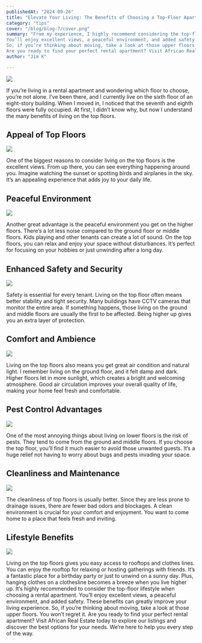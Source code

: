 ```yaml
---
publishedAt: "2024-09-26"
title: "Elevate Your Living: The Benefits of Choosing a Top-Floor Apartment"
category: "tips"
cover: "/blog/blog-7/cover.png"
summary: "From my experience, I highly recommend considering the top-floor lifestyle when choosing a rental apartment. 
You’ll enjoy excellent views, a peaceful environment, and added safety. These benefits can greatly improve your living experience. 
So, if you’re thinking about moving, take a look at those upper floors. You won’t regret it.
Are you ready to find your perfect rental apartment? Visit African Real Estate today to explore our listings and discover the best options for your needs. We’re here to help you every step of the way."
author: "Jim K"

---
```


![](/blog/blog-7/cover.png)

If you’re living in a rental apartment and wondering which floor to choose, you’re not alone. I’ve been there, and I currently live on the sixth floor of an eight-story building. 
When I moved in, I noticed that the seventh and eighth floors were fully occupied. At first, I didn’t know why, but now I understand the many benefits of living on the top floors.

## Appeal of Top Floors

![](/blog/blog-7/image-1.png)

One of the biggest reasons to consider living on the top floors is the excellent views. From up there, you can see everything happening around you. 
Imagine watching the sunset or spotting birds and airplanes in the sky. It’s an appealing experience that adds joy to your daily life.

## Peaceful Environment

![](/blog/blog-7/image-2.png)

Another great advantage is the peaceful environment you get on the higher floors. There’s a lot less noise compared to the ground floor or middle floors. 
Kids playing and other tenants can create a lot of sound. On the top floors, you can relax and enjoy your space without disturbances. 
It’s perfect for focusing on your hobbies or just unwinding after a long day.

## Enhanced Safety and Security

![](/blog/blog-7/image-3.png)


Safety is essential for every tenant. Living on the top floor often means better stability and tight security. 
Many buildings have CCTV cameras that monitor the entire area. If something happens, those living on the ground and middle floors are usually the first to be affected. 
Being higher up gives you an extra layer of protection.

## Comfort and Ambience

![](/blog/blog-7/image-4.png)

Living on the top floors also means you get great air condition and natural light. I remember living on the ground floor, and it felt damp and dark. 
Higher floors let in more sunlight, which creates a bright and welcoming atmosphere. Good air circulation improves your overall quality of life, making your home feel fresh and comfortable.

## Pest Control Advantages

![](/blog/blog-7/image-5.png)

One of the most annoying things about living on lower floors is the risk of pests. They tend to come from the ground and middle floors. 
If you choose the top floor, you’ll find it much easier to avoid those unwanted guests. It’s a huge relief not having to worry about bugs and pests invading your space.

## Cleanliness and Maintenance


![](/blog/blog-7/image-6.png)

The cleanliness of top floors is usually better. Since they are less prone to drainage issues, there are fewer bad odors and blockages. 
A clean environment is crucial for your comfort and enjoyment. You want to come home to a place that feels fresh and inviting.

## Lifestyle Benefits

![](/blog/blog-7/image-7.png)

Living on the top floors gives you easy access to rooftops and clothes lines. You can enjoy the rooftop for relaxing or hosting gatherings with friends. 
It’s a fantastic place for a birthday party or just to unwind on a sunny day. Plus, hanging clothes on a clothesline becomes a breeze when you live higher up.
It’s highly recommended to consider the top-floor lifestyle when choosing a rental apartment. 
You’ll enjoy excellent views, a peaceful environment, and added safety. These benefits can greatly improve your living experience. 
So, if you’re thinking about moving, take a look at those upper floors. You won’t regret it.
Are you ready to find your perfect rental apartment? Visit African Real Estate today to explore our listings and discover the best options for your needs. We’re here to help you every step of the way.